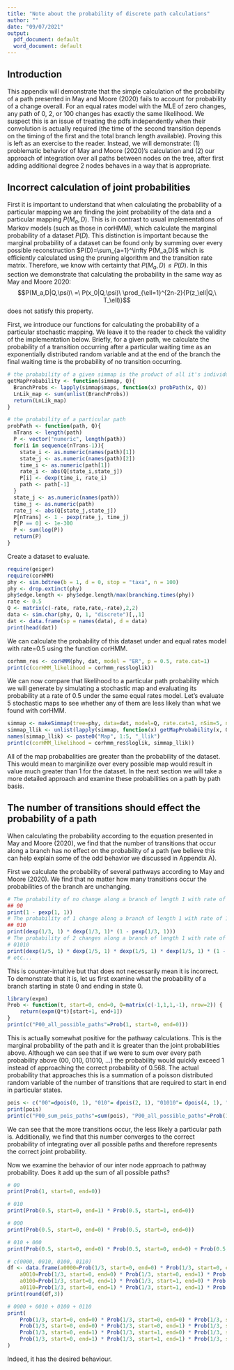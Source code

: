 ```yaml
---
title: "Note about the probability of discrete path calculations"
author: ""
date: "09/07/2021"
output:
  pdf_document: default
  word_document: default
---
```


## Introduction

This appendix will demonstrate that the simple calculation of the probability of a path presented in May and Moore (2020) fails to account for probability of a change overall. For an equal rates model with the MLE of zero changes, any path of 0, 2, or 100 changes has exactly the same likelihood. We suspect this is an issue of treating the pdfs independently when their convolution is actually required (the time of the second transition depends on the timing of the first and the total branch length available). Proving this is left as an exercise to the reader. Instead, we will demonstrate: (1) problematic behavior of May and Moore (2020)'s calculation and (2) our approach of integration over all paths between nodes on the tree, after first adding additional degree 2 nodes behaves in a way that is appropriate.

## Incorrect calculation of joint probabilities

First it is important to understand that when calculating the probability of a particular mapping we are finding the joint probability of the data and a particular mapping $P(M_a,D)$. This is in contrast to usual implementations of Markov models (such as those in corHMM), which calculate the marginal probability of a dataset $P(D)$. This distinction is important because the marginal probability of a dataset can be found only by summing over every possible reconstruction $P(D)=\sum_{a=1}^\infty P(M_a,D)$ which is efficiently calculated using the pruning algorithm and the transition rate matrix. Therefore, we know with certainty that $P(M_a,D) \leq P(D)$. In this section we demonstrate that calculating the probability in the same way as May and Moore 2020: $$P(M_a,D|Q,\psi)\ =\ P(x_0|Q,\psi)\ \prod_{\ell=1}^{2n-2}{P(z_\ell|Q,\ T_\ell)}$$
does not satisfy this property. 

First, we introduce our functions for calculating the probability of a particular stochastic mapping. We leave it to the reader to check the validity of the implementation below. Briefly, for a given path, we calculate the probability of a transition occurring after a particular waiting time as an exponentially distributed random variable and at the end of the branch the final waiting time is the probability of no transition occurring. 

```r
# the probability of a given simmap is the product of all it's individual branches. 
getMapProbability <- function(simmap, Q){
  BranchProbs <- lapply(simmap$maps, function(x) probPath(x, Q))
  LnLik_map <- sum(unlist(BranchProbs))
  return(LnLik_map)
}

# the probability of a particular path
probPath <- function(path, Q){
  nTrans <- length(path)
  P <- vector("numeric", length(path))
  for(i in sequence(nTrans-1)){
    state_i <- as.numeric(names(path)[1])
    state_j <- as.numeric(names(path)[2])
    time_i <- as.numeric(path[1])
    rate_i <- abs(Q[state_i,state_j])
    P[i] <- dexp(time_i, rate_i)
    path <- path[-1]
  }
  state_j <- as.numeric(names(path))
  time_j <- as.numeric(path)
  rate_j <- abs(Q[state_j,state_j])
  P[nTrans] <- 1 - pexp(rate_j, time_j)
  P[P == 0] <- 1e-300
  P <- sum(log(P))
  return(P)
}
```

Create a dataset to evaluate.

```r
require(geiger)
require(corHMM)
phy <- sim.bdtree(b = 1, d = 0, stop = "taxa", n = 100) 
phy <- drop.extinct(phy)
phy$edge.length <- phy$edge.length/max(branching.times(phy))
rate <- 0.5
Q <- matrix(c(-rate, rate,rate,-rate),2,2)
data <- sim.char(phy, Q, 1, "discrete")[,,1]
dat <- data.frame(sp = names(data), d = data)
print(head(dat))
```

We can calculate the probability of this dataset under and equal rates model with rate=0.5 using the function corHMM. 

```r
corhmm_res <- corHMM(phy, dat, model = "ER", p = 0.5, rate.cat=1)
print(c(corHMM_likelihood = corhmm_res$loglik))
```

We can now compare that likelihood to a particular path probability which we will generate by simulating a stochastic map and evaluating its probability at a rate of 0.5 under the same equal rates model. Let's evaluate 5 stochastic maps to see whether any of them are less likely than what we found with corHMM. 

```r
simmap <- makeSimmap(tree=phy, data=dat, model=Q, rate.cat=1, nSim=5, nCores=1)
simmap_llik <- unlist(lapply(simmap, function(x) getMapProbability(x, Q)))
names(simmap_llik) <- paste0("Map", 1:5, "_llik")
print(c(corHMM_likelihood = corhmm_res$loglik, simmap_llik))
```

All of the map probabalities are greater than the probability of the dataset. This would mean to marginilize over every possible map would result in value much greater than 1 for the dataset. In the next section we will take a more detailed approach and examine these probabilities on a path by path basis.

## The number of transitions should effect the probability of a path

When calculating the probability according to the equation presented in May and Moore (2020), we find that the number of transitions that occur along a branch has no effect on the probability of a path (we believe this can help explain some of the odd behavior we discussed in Appendix A). 

First we calculate the probability of several pathways according to May and Moore (2020). We find that no matter how many transitions occur the probabilities of the  branch are unchanging. 
```r
# The probability of no change along a branch of length 1 with rate of 1
## 00 
print(1 - pexp(1, 1))
# The probability of 1 change along a branch of length 1 with rate of 1
## 010
print(dexp(1/3, 1) * dexp(1/3, 1)* (1 - pexp(1/3, 1)))
# The probability of 2 changes along a branch of length 1 with rate of 1
# 01010
print(dexp(1/5, 1) * dexp(1/5, 1) * dexp(1/5, 1) * dexp(1/5, 1) * (1 - pexp(1/5, 1)))
# etc...
```

This is counter-intuitive but that does not necessarily mean it is incorrect. To demonstrate that it is, let us first examine what the probability of a branch starting in state 0 and ending in state 0. 

```r
library(expm)
Prob <- function(t, start=0, end=0, Q=matrix(c(-1,1,1,-1), nrow=2)) {
	return(expm(Q*t)[start+1, end+1])
}
print(c("P00_all_possible_paths"=Prob(1, start=0, end=0)))
```

This is actually somewhat positive for the pathway calculations. This is the marginal probability of the path and it is greater than the joint probabilities above. Although we can see that if we were to sum over every path probability above (00, 010, 01010, ...) the probability would quickly exceed 1 instead of approaching the correct probability of 0.568. The actual probability that approaches this is a summation of a poisson distributed random variable of the number of transitions that are required to start in end in particular states.

```r
pois <- c("00"=dpois(0, 1), "010"= dpois(2, 1), "01010"= dpois(4, 1), "0101010"= dpois(6, 1))
print(pois)
print(c("P00_sum_pois_paths"=sum(pois), "P00_all_possible_paths"=Prob(1, start=0, end=0)))
```

We can see that the more transitions occur, the less likely a particular path is. Additionally, we find that this number converges to the correct probability of integrating over all possible paths and therefore represents the correct joint probability. 

Now we examine the behavior of our inter node approach to pathway probability. Does it add up the sum of all possible paths?


```r
# 00
print(Prob(1, start=0, end=0))

# 010
print(Prob(0.5, start=0, end=1) * Prob(0.5, start=1, end=0))

# 000
print(Prob(0.5, start=0, end=0) * Prob(0.5, start=0, end=0))

# 010 + 000
print(Prob(0.5, start=0, end=0) * Prob(0.5, start=0, end=0) + Prob(0.5, start=0, end=1) * Prob(0.5, start=1, end=0))

# c(0000, 0010, 0100, 0110)
df <- data.frame(a0000=Prob(1/3, start=0, end=0) * Prob(1/3, start=0, end=0) * Prob(1/3, start=0, end=0),
	a0010=Prob(1/3, start=0, end=0) * Prob(1/3, start=0, end=1) * Prob(1/3, start=1, end=0) ,
	a0100=Prob(1/3, start=0, end=1) * Prob(1/3, start=1, end=0) * Prob(1/3, start=0, end=0) ,
	a0110=Prob(1/3, start=0, end=1) * Prob(1/3, start=1, end=1) * Prob(1/3, start=1, end=0) )
print(round(df,3))

# 0000 + 0010 + 0100 + 0110
print(
	Prob(1/3, start=0, end=0) * Prob(1/3, start=0, end=0) * Prob(1/3, start=0, end=0) +
	Prob(1/3, start=0, end=0) * Prob(1/3, start=0, end=1) * Prob(1/3, start=1, end=0) +
	Prob(1/3, start=0, end=1) * Prob(1/3, start=1, end=0) * Prob(1/3, start=0, end=0) +
	Prob(1/3, start=0, end=1) * Prob(1/3, start=1, end=1) * Prob(1/3, start=1, end=0) 		
)
```

Indeed, it has the desired behaviour.
